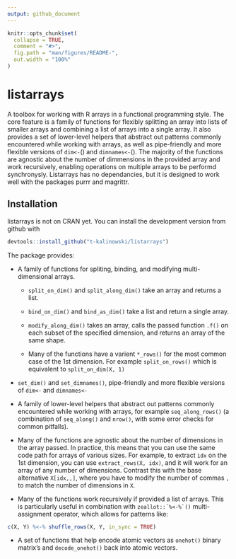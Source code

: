 ```yaml
---
output: github_document
---
```


<!-- README.md is generated from README.Rmd. Please edit that file -->

```r
knitr::opts_chunk$set(
  collapse = TRUE,
  comment = "#>",
  fig.path = "man/figures/README-",
  out.width = "100%"
)
```
# listarrays
A toolbox for working with R arrays in a functional programming style. The core
feature is a family of functions for flexibly splitting an array into lists of
smaller arrays and combining a list of arrays into a single array. It also
provides a set of lower-level helpers that abstract out patterns commonly
encountered while working with arrays, as well as pipe-friendly and more
flexible versions of `dim<-`() and `dimnames<-`(). The majority of the functions
are agnostic about the number of dimmensions in the provided array and work
recursively, enabling operations on multiple arrays to be performd synchronysly.
Listarrays has no dependancies, but it is designed to work well with the
packages purrr and magrittr.

## Installation

listarrays is not on CRAN yet. You can install the development version from github with

``` r
devtools::install_github("t-kalinowski/listarrays")
```

The package provides:

*  A family of functions for spliting, binding, and modifying multi-dimensional
arrays. 

    +  `split_on_dim()` and `split_along_dim()` take an array and returns a list.
    
    +  `bind_on_dim()` and `bind_as_dim()` take a list and return a single array.
    
    +  `modify_along_dim()` takes an array, calls the passed function `.f()` on
    each subset of the specified dimension, and returns an array of the same
    shape.
    
    +  Many of the functions have a varient `*_rows()` for the most common case
    of the 1st dimension. For example `split_on_rows()` which is equivalent to
    `split_on_dim(X, 1)`
    
*  `set_dim()` and `set_dimnames()`, pipe-friendly and more flexible
    versions of `dim<-` and `dimnames<-`
    
*  A family of lower-level helpers that abstract out patterns commonly
encountered while working with arrays, for example `seq_along_rows()` (a
combination of `seq_along()` and `nrow()`, with some error checks for common
pitfalls).

*  Many of the functions are agnostic about the number of dimensions in the array
passed. In practice, this means that you can use the same code path for arrays
of various sizes. For example, to extract `idx` on the 1st dimension, you can use
`extract_rows(X, idx)`, and it will work for an array of any number of
dimensions. Contrast this with the base alternative `X[idx,,]`, where you have
to modify the number of commas `,` to match the number of dimensions in `X`.

*  Many of the functions work recursively if provided a list of arrays. This is
particularly useful in combination with ``` zeallot::`%<-%`() ``` multi-assignment
operator, which allows for patterns like:
``` R
c(X, Y) %<-% shuffle_rows(X, Y, in_sync = TRUE)
```

*  A set of functions that help encode atomic vectors as `onehot()` binary
matrix's and `decode_onehot()` back into atomic vectors.




